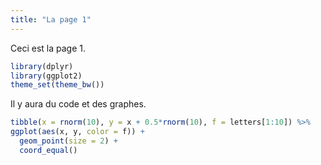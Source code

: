 ```yaml
---
title: "La page 1"
---
```


Ceci est la page 1.

```r
library(dplyr)
library(ggplot2)
theme_set(theme_bw())
```

Il y aura du code et des graphes.

```r
tibble(x = rnorm(10), y = x + 0.5*rnorm(10), f = letters[1:10]) %>%
ggplot(aes(x, y, color = f)) + 
  geom_point(size = 2) +
  coord_equal()
```


